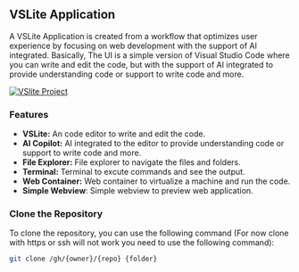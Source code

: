 ## VSLite Application

A VSLite Application is created from a workflow that optimizes user experience by focusing on web development with the support of AI integrated.
Basically, The UI is a simple version of Visual Studio Code where you can write and edit the code, but with the support of AI integrated to provide understanding code or support to write code and more.

[![VSlite Project](./docs/vslite-application.png)](./docs/vslite-application.png)

### Features

* **VSLite:** An code editor to write and edit the code.
* **AI Copilot:** AI integrated to the editor to provide understanding code or support to write code and more.
* **File Explorer:** File explorer to navigate the files and folders.
* **Terminal:** Terminal to excute commands and see the output.
* **Web Container:** Web container to virtualize a machine and run the code.
* **Simple Webview**: Simple webview to preview web application.

### Clone the Repository

To clone the repository, you can use the following command (For now clone with https or ssh will not work you need to use the following command):
```bash
git clone /gh/{owner}/{repo} {folder}
```


<br />
<br />
<br />
<br />
<br />
